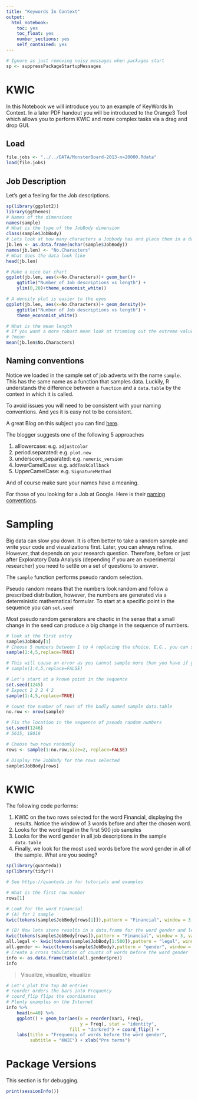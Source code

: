 ```yaml
---
title: "Keywords In Context"
output: 
  html_notebook: 
    toc: yes
    toc_float: yes
    number_sections: yes
    self_contained: yes
---
```



```r
# Ignore as just removing noisy messages when packages start
sp <- suppressPackageStartupMessages
```

# KWIC

In this Notebook we will introduce you to an example of KeyWords In Context. In a later PDF handout you will be introduced to the Orange3 Tool which allows you to perform KWIC and more complex tasks via a drag and drop GUI.

## Load

```r
file.jobs <- "../../DATA/MonsterBoard-2013-n=20000.Rdata"
load(file.jobs)
```

## Job Description

Let's get a feeling for the Job descriptions.


```r
sp(library(ggplot2))
library(ggthemes)
# Names of the dimensions
names(sample)
# What is the type of the JobBody dimension
class(sample$JobBody)
# Lets look at how many characters a Jobbody has and place them in a data.frame with one column
jb.len <- as.data.frame(nchar(sample$JobBody))
names(jb.len) <- "No.Characters"
# What does the data look like
head(jb.len)

# Make a nice bar chart
ggplot(jb.len, aes(x=No.Characters))+ geom_bar()+
    ggtitle("Number of Job descriptions vs length") +
    ylim(0,20)+theme_economist_white()

# A density plot is easier to the eyes
ggplot(jb.len, aes(x=No.Characters))+ geom_density()+
    ggtitle("Number of Job descriptions vs length") +
    theme_economist_white()

# What is the mean length
# If you want a more robust mean look at trimming out the extreme values
# ?mean
mean(jb.len$No.Characters)
```

## Naming conventions

Notice we loaded in the sample set of job adverts with the name `sample`. This has the same name as a function that samples data. Luckily, R understands the difference between a  `function` and a `data.table` by the context in which it is called.

To avoid issues you will need to be consistent with your naming conventions. And yes it is easy not to be consistent.

A great Blog on this subject you can find [here](https://www.r-bloggers.com/2014/07/consistent-naming-conventions-in-r/).

The blogger suggests one of the following 5 approaches

1. alllowercase: e.g. `adjustcolor`
1. period.separated: e.g. `plot.new`
1. underscore_separated: e.g. `numeric_version`
1. lowerCamelCase: e.g. `addTaskCallback`
1. UpperCamelCase: e.g. `SignatureMethod`

And of course make sure your names have a meaning.

For those of you looking for a Job at Google. Here is their [naming conventions](https://google.github.io/styleguide/Rguide.html).


# Sampling

Big data can slow you down. It is often better to take a random sample and write your code and visualizations first. Later, you can always refine. However, that depends on your research question. Therefore, before or just after Exploratory Data Analysis (depending if you are an experimental researcher) you need to settle on a set of questions to answer.

The `sample` function performs pseudo random selection.

Pseudo random means that the numbers look random and follow a prescribed distribution, however, the numbers are generated via a deterministic mathematical formular. To start at a specific point in the sequence you can  `set.seed`

Most pseudo random generators are chaotic in the sense that a small change in the seed can produce a big change in the sequence of numbers.


```r
# look at the first entry
sample$JobBody[1]
# Choose 5 numbers between 1 to 4 replacing the choice. E.G., you can select the number again
sample(1:4,5,replace=TRUE)

# This will cause an error as you cannot sample more than you have if you cannot select the number again.
# sample(1:4,5,replace=FALSE)

# Let's start at a known point in the sequence
set.seed(1245)
# Expect 2 2 2 4 2
sample(1:4,5,replace=TRUE)

# Count the number of rows of the badly named sample data.table
no.row <- nrow(sample)

# Fix the location in the sequence of pseudo random numbers
set.seed(1246)
# 5615, 18018

# Choose two rows randomly
rows <- sample(1:no.row,size=2, replace=FALSE)

# Display the JobBody for the rows selected
sample$JobBody[rows]
```

# KWIC

The following code performs:

1. KWIC on the two rows selected for the word Financial, displaying the results. Notice the window of 3 words before and after the chosen word.
1. Looks for the word legal in the first 500 job samples
1. Looks for the word gender in all job descriptions in the sample `data.table`
1. Finally, we look for the most used words before the word gender in all of the sample. What are you seeing?

```r
sp(library(quanteda))
sp(library(tidyr))

# See https://quanteda.io for tutorials and examples

# What is the first row number
rows[1]

# Look for the word Financial
# (A) for 1 sample
kwic(tokens(sample$JobBody[rows[1]]),pattern = "Financial", window = 3, valuetype = "fixed")

# (B) Now lets store results in a data.frame for the word gender and legal
kwic(tokens(sample$JobBody[rows]),pattern = "Financial", window = 3, valuetype = "fixed")
all.legal <- kwic(tokens(sample$JobBody[1:500]),pattern = "legal", window = 3, valuetype = "fixed")
all.gender <- kwic(tokens(sample$JobBody),pattern = "gender", window = 5, valuetype = "fixed")
# Create a cross tabulation of counts of words before the word gender
info <- as.data.frame(table(all.gender$pre))
info
```

> Visualize, visualize, visualize

```r
# Let's plot the top 40 entries
# reorder orders the bars into Frequency
# coord_flip flips the coordinates
# Plenty examples on the Internet
info %>% 
    head(n=40) %>% 
    ggplot() + geom_bar(aes(x = reorder(Var1, Freq),
                            y = Freq), stat = "identity",
                        fill = "darkred") + coord_flip() +
    labs(title = "Frequency of words before the word gender",
         subtitle = "KWIC") + xlab("Pre terms")
```

# Package Versions

This section is for debugging.

```r
print(sessionInfo())
```

